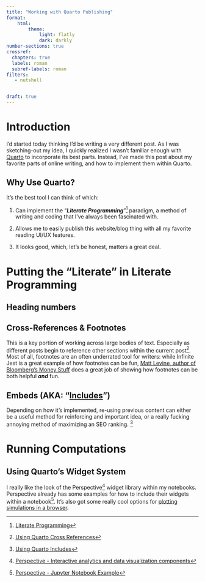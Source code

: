 ```yaml
---
title: "Working with Quarto Publishing"
format: 
    html:
        theme:
            light: flatly
            dark: darkly
number-sections: true
crossref:
  chapters: true
  labels: roman
  subref-labels: roman
filters:
   - nutshell


draft: true
---
```


# Introduction {#sec-introduction}
I'd started today thinking I'd be writing a very different post. As I was sketching-out my idea, I quickly realized I wasn't familiar enough with [Quarto](https://quarto.org) to incorporate its best parts. Instead, I've made this post about my favorite parts of online writing, and how to implement them within Quarto.

## Why Use Quarto?
It's the best tool I can think of which:
    
1. Can implement the "***Literate Programming***"[^literate_programming] paradigm, a method of writing and coding that I've always been fascinated with.
    
2. Allows me to easily publish this website/blog thing with all my favorite reading UI/UX features.  
    
3. It looks good, which, let's be honest, matters a great deal.  


# Putting the "Literate" in Literate Programming

## Heading numbers

## Cross-References & Footnotes
This is a key portion of working across large bodies of text. Especially as different posts begin to reference other sections within the current post[^cross_references]. Most of all, footnotes are an often underrated tool for writers: while Infinite Jest is a great example of how footnotes can be fun, [Matt Levine, author of Bloomberg's Money Stuff](https://www.bloomberg.com/opinion/authors/ARbTQlRLRjE/matthew-s-levine) does a great job of showing how footnotes can be both helpful ***and*** fun.  


## Embeds (AKA: "[Includes](https://quarto.org/docs/authoring/includes.html)")
Depending on how it's implemented, re-using previous content can either be a useful method for reinforcing and important idea, or a really fucking annoying method of maximizing an SEO ranking. [^includes]


# Running Computations  


## Using Quarto's Widget System
I really like the look of the Perspective[^perspective] widget library within my notebooks. Perspective already has some examples for how to include their widgets within a notebook[^perspective_jupyter]. It's also got some really cool options for [plotting simulations in a browser](https://www.prospective.co/blog/market-simulation).  



[^literate_programming]: [Literate Programming](http://literateprogramming.com/)

[^perspective]: [Perspective - Interactive analytics and data visualization components](https://perspective.finos.org/)

[^perspective_jupyter]: [Perspective - Jupyter Notebook Example](http://beta.mybinder.org/v2/gh/finos/perspective/master?urlpath=lab/tree/examples/jupyter-notebooks)

[^cross_references]: [Using Quarto Cross References](https://quarto.org/docs/authoring/cross-references.html)

[^includes]: [Using Quarto Includes](https://quarto.org/docs/authoring/includes.html)